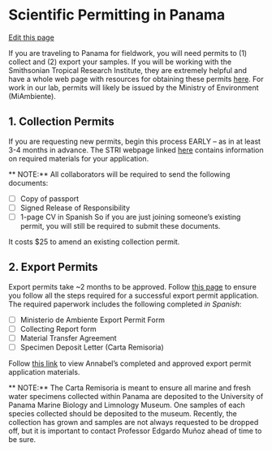 # Scientific Permitting in Panama
[Edit this page](https://github.com/remygatins/GatinsLabProtocols/edit/main/field_permits_Panama.qmd)

If you are traveling to Panama for fieldwork, you will need permits to (1) collect and (2) export your samples. If you will be working with the Smithsonian Tropical Research Institute, they are extremely helpful and have a whole web page with resources for obtaining these permits [here](https://stri.si.edu/plan-your-visit/scientific-research-permits). For work in our lab, permits will likely be issued by the Ministry of Environment (MiAmbiente).

## 1. Collection Permits
If you are requesting new permits, begin this process EARLY -- as in at least 3-4 months in advance. The STRI webpage linked [here](https://stri.si.edu/plan-your-visit/scientific-research-permits/miambiente-request-permit) contains information on required materials for your application.

** NOTE:** All collaborators will be required to send the following documents:

- [ ] Copy of passport
- [ ] Signed Release of Responsibility
- [ ] 1-page CV in Spanish
So if you are just joining someone's existing permit, you will still be required to submit these documents. 

It costs $25 to amend an existing collection permit.

## 2. Export Permits
Export permits take ~2 months to be approved. Follow [this page](https://stri.si.edu/plan-your-visit/scientific-research-permits/miambiente-export-permit) to ensure you follow all the steps required for a successful export permit application. The required paperwork includes the following completed *in Spanish*:

- [ ] Ministerio de Ambiente Export Permit Form
- [ ] Collecting Report form
- [ ] Material Transfer Agreement
- [ ] Specimen Deposit Letter (Carta Remisoria)

Follow [this link](https://drive.google.com/drive/folders/1wE9jIndYUp7XswdRHDRRJKcNkoObmN4v?usp=drive_link) to view Annabel's completed and approved export permit application materials. 

** NOTE:** The Carta Remisoria is meant to ensure all marine and fresh water specimens collected within Panama are deposited to the University of Panama Marine Biology and Limnology Museum. One samples of each species collected should be deposited to the museum. Recently, the collection has grown and samples are not always requested to be dropped off, but it is important to contact Professor Edgardo Muñoz ahead of time to be sure.
